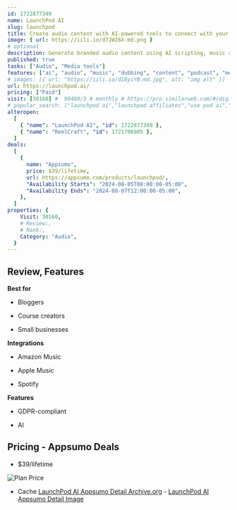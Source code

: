 ```yaml
---
id: 1722877349
name: LaunchPod AI
slug: launchpod
title: Create audio content with AI-powered tools to connect with your audience in new ways
image: { url: https://iili.io/d7JW26X.md.png }
# optional
description: Generate branded audio content using AI scripting, music and sound effects, and 500+ unique voicesClone your own voice and create multiple hosts, guests, and interviewees for your audio content
published: true
tasks: ["Audio", "Media tools"]
features: ["ai", "audio", "music", "dubbing", "content", "podcast", "media"]
# images: [{ url: "https://iili.io/dI8yiYB.md.jpg", alt: "img alt" }]
url: https://launchpod.ai/
pricing: ["Paid"]
visit: [30160] #  90480/3 # monthly # https://pro.similarweb.com/#/digitalsuite/websiteanalysis/home
# popular_search: ["launchpod ai","launchpod affiliates","use pod ai","pod.ai","الصوت بالذكاء الاصطناعي","add drums to my recording automatically using ai for free online","launchpod ai"]
alteropen:
  [
    { "name": "LaunchPod AI", "id": 1722877349 },
    { "name": "ReelCraft", "id": 1721706905 },
  ]
deals:
  [
    {
      name: "Appsumo",
      price: $39/lifetime,
      url: https://appsumo.com/products/launchpod/,
      "Availability Starts": "2024-08-05T08:00:00-05:00",
      "Availability Ends": "2024-08-07T12:00:00-05:00",
    },
  ]
properties: {
    Visit: 30160,
    # Review:,
    # Rank:,
    Category: "Audio",
  }
---
```


## Review, Features

**Best for**

- Bloggers

- Course creators

- Small businesses

**Integrations**

- Amazon Music

- Apple Music

- Spotify

**Features**

- GDPR-compliant

- AI

## Pricing - Appsumo Deals

- $39/lifetime

<Img src="https://iili.io/d73Ieja.png" alt="Plan Price" />

- Cache [LaunchPod AI Appsumo Detail Archive.org](https://web.archive.org/web/*/https://appsumo.com/products/launchpod/) - [LaunchPod AI Appsumo Detail Image](https://iili.io/d73Tuta.png)

